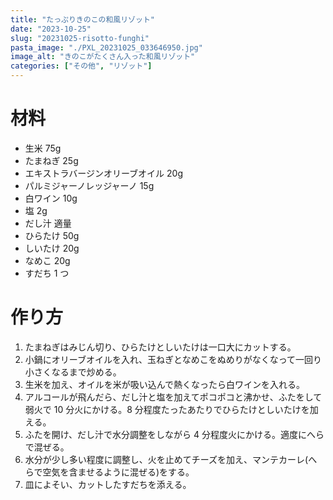 ```yaml
---
title: "たっぷりきのこの和風リゾット"
date: "2023-10-25"
slug: "20231025-risotto-funghi"
pasta_image: "./PXL_20231025_033646950.jpg"
image_alt: "きのこがたくさん入った和風リゾット"
categories: ["その他", "リゾット"]
---
```


# 材料

- 生米 75g
- たまねぎ 25g
- エキストラバージンオリーブオイル 20g
- パルミジャーノレッジャーノ 15g
- 白ワイン 10g
- 塩 2g
- だし汁 適量
- ひらたけ 50g
- しいたけ 20g
- なめこ 20g
- すだち 1 つ

# 作り方

1. たまねぎはみじん切り、ひらたけとしいたけは一口大にカットする。
2. 小鍋にオリーブオイルを入れ、玉ねぎとなめこをぬめりがなくなって一回り小さくなるまで炒める。
3. 生米を加え、オイルを米が吸い込んで熱くなったら白ワインを入れる。
4. アルコールが飛んだら、だし汁と塩を加えてポコポコと沸かせ、ふたをして弱火で 10 分火にかける。8 分程度たったあたりでひらたけとしいたけを加える。
5. ふたを開け、だし汁で水分調整をしながら 4 分程度火にかける。適度にへらで混ぜる。
6. 水分が少し多い程度に調整し、火を止めてチーズを加え、マンテカーレ(へらで空気を含ませるように混ぜる)をする。
7. 皿によそい、カットしたすだちを添える。
